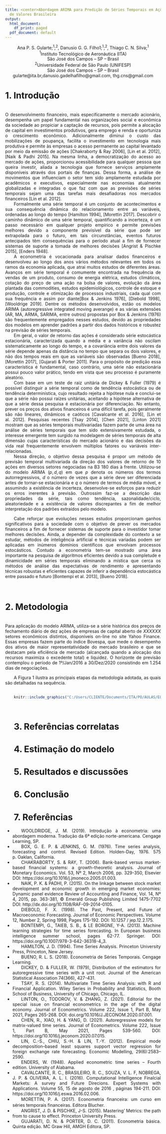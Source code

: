 ---
title: <center>Abordagem ARIMA para Predição de Séries Temporais em Ações da Bolsa
  de Valores Brasileira
output:
  html_document:
    df_print: paged
  pdf_document: default
---

<center>Ana P. S. Gularte;$^1$;$^2$, Danusio G. G. Filho1;$^1$;$^2$, Thiago C. N. Silva;$^1$
<br>$^1$Instituto Tecnológico de Aeronáutica (ITA)
<br>São José dos Campos – SP – Brasil
<br>$^2$Universidade Federal de São Paulo (UNIFESP)
<br>São José dos Campos – SP – Brasil
<br>gularte@ita.br,danusio.gadelhafilho@gmail.com, thg.cns@gmail.com
</center>

<div style="text-align: justify">
# 1. Introdução<br>
<br>O desenvolvimento financeiro, mais especificamente o mercado acionário, desempenha um papel fundamental nas organizações social e econômica da sociedade ao propiciar a captação de recursos, pois permite a alocação de capital em investimentos produtivos, gera emprego e renda e oportuniza o crescimento econômico. Adicionalmente diminui o custo das mobilizações de poupança, facilita o investimento em tecnologia mais produtiva e permite às empresas o acesso permanente ao capital levantado por meio da emissão de ações [Chakraborty & Ray 2006], [Lin et al. 2012], [Naik & Padhi 2015]. Na mesma linha, a democratização do acesso ao mercado de ações, proporcionou acessibilidade para qualquer pessoa que queira investir, aliada a tecnologia que fornece serviços amplamente disponíveis através dos portais de finanças. Dessa forma, a análise de movimentos que influenciam o setor tem sido amplamente estudada por acadêmicos e executivos, especialmente nas economias atualmente globalizadas e integradas o que faz com que as previsões de séries temporais sejam uma das tarefas mais desafiadoras nos mercados financeiros [Lin et al. 2012]. <br>
<div style="text-indent: 2em;">Formalmente uma série temporal é um conjunto de acontecimentos e sua consequência dinâmica do relacionamento entre as variáveis, ordenadas ao longo do tempo [Hamilton 1994], [Morettin 2017]. Descobrir o caminho dinâmico de uma série temporal, quantificando a incerteza, é um passo necessário em qualquer projeto empírico e permite previsões melhores devido a componente previsível da série que pode ser extrapolada para o futuro, em tais circunstâncias, eventos futuros antecipados têm consequências para o período atual a fim de fornecer sistemas de suporte a tomada de melhores decisões [Angrist & Pischke 2015], [Enders 1948].<br>
<div style="text-indent: 2em;">A econometria é vocacionada para analisar dados financeiros e desenvolveu ao longo dos anos vários métodos relevantes em todos os ramos da economia aplicada, que atrai muitos estudos de diferentes áreas. Avanços em série temporal é comumente encontrada na frequência de vendas de um produto, consumo de energia elétrica, estudos climáticos, cotação do preço de uma ação na bolsa de valores, evolução da área plantada das commodities, estudos epidemiológicos, controle de estoque e produção, controle e otimização de processos industriais, cada qual com sua frequência e assim por diante[Box  & Jenkins 1976], [Diebold 1998], [Wooldrige 2019]. Dentre os métodos desenvolvidos, estão os modelos ARIMA (autoregressive integrated moving averange) e as várias extensões (AR, MA, ARMA, SARIMA, entre outros) propostas por Box & Jenkins (1976) são frequentemente empregados nesses estudos, devido as propriedades dos modelos em aprender padrões a partir dos dados históricos e robustez na previsão de séries temporais.<br>
<div style="text-indent: 2em;">Em geral, o valor de retorno das ações é considerado série estocástica estacionária, caracterizada quando a média e a variância não oscilam sistematicamente ao longo do tempo, e a covariância entre dois valores da série depende apenas da distância no tempo que separa os dois valores, e não dos tempos reais em que as variáveis são observadas [Bueno 2018], [Morettin 2017], [Gujarati & Porter 2011]. Para o propósito de predição essa característica é fundamental, caso contrário, uma série não estacionária possui pouco valor prático, tendo em vista que seu processo é puramente aleatório.<br>
<div style="text-indent: 2em;">Com base em um teste de raiz unitária de Dickey & Fuller (1979) é possível distinguir a série temporal como de tendência estocástica ou de tendência determinística, cujo resultado rejeita a hipótese nula e conclui-se que a série não possui raízes unitárias, aceitando a hipótese alternativa de que a série dessa pesquisa é estacionária por diferenciação. No entanto, prever os preços dos ativos financeiros é uma difícil tarefa, pois geralmente são não lineares, dinâmicos e caóticos [Cavalcante et al. 2016], [Lin et al. 2012]. Pesquisas recentes [Tsay 2014], [Chen 2021], [Linton 2021] mostram que as séries temporais multivariadas fazem parte de uma área na análise de séries temporais que tem sido extensivamente estudada, o interesse emergente tem surgido na modelagem de séries temporais de alta dimensão cujas características do mercado acionário e das decisões da vida real frequentemente envolvem múltiplos fatores ou variáveis inter-relacionadas.<br>
<div style="text-indent: 2em;">Nessa direção, o objetivo dessa pesquisa é propor um método de previsão temporal multivariada da direção dos valores de retorno de 10 ações em diversos setores negociadas na B3 180 dias à frente. Utilizou-se do modelo ARIMA $(p, d, q)$ em que $p$ denota os números dos termos autorregressivos, $d$ o número de vezes que a série deve ser diferenciada antes de tornar-se estacionária e $q$ o número de termos de média móvel, e assumindo a existência de incerteza, desenvolve-se esforços para reduzir os erros inerentes à previsão. Outrossim faz-se a descrição das propriedades da série, tais como tendência, sazonalidade/ciclo, aleatoriedade e a existência de valores discrepantes a fim de melhor interpretação dos padrões extraídos pelo modelo.<br>
<div style="text-indent: 2em;">Cabe reforçar que evoluções nesses estudos proporcionam ganhos significativos para a sociedade com o objetivo de prever os mercados financeiros a fim de  fornecer sistemas de suporte para o investidor tomar melhores decisões. Ainda, a depender da complexidade do contexto a se estudar, métodos de inteligência artificial e técnicas variadas podem ser aplicadas em inúmeros domínios científicos que envolvam processos estocásticos. Contudo a econometria tem-se mostrado uma área importante na pesquisa de algoritmos eficientes devido a sua completude e dinamicidade em séries temporais eliminando a mística que cerca os métodos de análise das expectativas de rendimento e apresentando técnicas robustas e eficientes capazes de inferir a dependência estocástica entre passado e futuro [Bontempi et al. 2013], [Bueno 2018].<br>
</div style="text-indent: 2em;">

<div style="text-align: justify">
# <br>2. Metodologia
<br>Para aplicação do modelo ARIMA, utiliza-se a série histórica dos preços de fechamento diário de dez ações de empresas de capital aberto de $XXXXXX$ setores econômicos distintos, disponíveis on-line no site Yahoo Finance. Essas empresas fazem parte do índice Bovespa, que mede o desempenho dos ativos de maior representatividade do mercado brasileiro e que se destacam pela eficiência de mercado (alcançada quando a alocação dos recursos maximiza o excedente total) e liquidez. O horizonte de previsão contemplou o período de 1º/Jan/2016 a 30/Dez/2020 consistindo em 1.254 dias de negociações.<br>

<div style="text-indent: 2em;">A Figura 1 ilustra as principais etapas da metodologia adotada, as quais são detalhadas na sequência.<br><br>
```{r pressure, echo=FALSE, fig.cap="**Figura 1. Etapas metodológicas adotadas. Fonte: Autoria própria, 2021.**", out.width = '85%'}
knitr::include_graphics("C:/Users/CLIENTE/Documents/ITA/PO/AULAS/ECONOMETRIA/Trabalho/Imagens/Metodologia.png")
```
<br>


# 3. Referências correlatas<br>

# 4. Estimação do modelo<br>

# 5. Resultados e discussões<br>

# 6. Conclusão<br>

# 7. Referências<br>
- WOOLDRIDGE, J. M. (2019). Introdução à econometria: uma abordagem moderna. Tradução da 6ª edição norte-americana. Cengage Learning, SP.<br>
- BOX, G. E. P. & JENKINS, G. M. (1976). Time series analysis, forecasting and control. Revised Edition. Holden-Day, 1976. 575 p. Oaklan, California.<br>
- CHAKRABORTY, S. & RAY, T. (2006). Bank-based versus market-based financial systems: a growth-theoretic analysis. Journal of Monetary Economics. Vol. 53, Nº 2, March 2006, pp. 329-350, Elsevier DOI: https://doi.org/10.1016/j.jmoneco.2005.01.003.<br>
- NAIK, P. K. & PADHI, P. (2015). On the linkage between stock market development and economic growth in emerging market economies: Dynamic panel evidence Review of Accounting and Finance, Vol. 14, Nº 4, 2015, pp. 363-381, © Emerald Group Publishing Limited 1475-7702 DOI: http://dx.doi.org/10.1108/RAF-09-2014-0105.<br>
- DIEBOLD, F. X. (1998). The Past, Present, and Future of Macroeconomic Forecasting. Journal of Economic Perspectives. Volume 12, Number 2, Spring 1998, Pages 175-192. DOI: 10.1257 / jep.12.2.175.<br>
- BONTEMPI, G., TAIEB, S. B., & LE BORGNE, Y-A. (2013). Machine learning strategies for time series forecasting. In European business intelligence summer school, pages 62-77. Springer. DOI: https://doi.org/10.1007/978-3-642-36318-4_3.<br>
- HAMILTON, J. D. (1994). Time Series Analysis. Princeton University Press, Princeton, New Jersey.<br>
- BUENO, R. L. S. (2018). Econometria de Séries Temporais. Cengage Learning.<br>
- DICKEY, D. & FULLER, W. (1979), Distribution of the estimators for autoregressive time series with a unit root. Journal of the American Statistical Association 74(366), 427-431.<br>
- TSAY, R. S. (2014). Multivariate Time Series Analysis: with R and Financial Application. Wiley Series in Probability and Statistics, Booth School of Business, University of Chicago, Chicago, IL.<br>
- LINTON, O., TODOROV, V. & ZHANG, Z. (2021). Editorial for the special issue on financial econometrics in the age of the digital economy. Journal of Econometrics. Volume 222, Issue 1, Part B, May 2021, Pages 265-268. DOI: doi.org/10.1016/J.JECONOM.2020.07.001.<br>
- CHEN, R., XIAO, H. & YANG, D. (2021). Autoregressive models for matrix-valued time series. Journal of Econometrics. Volume 222, Issue 1, Part B, May 2021, Pages 539-560. DOI: https://doi.org/10.1016/j.jeconom.2020.07.015.<br>
- LIN, C.-S., CHIU, S.-H. & LIN, T.-Y. (2012). Empirical mode decomposition–based least squares support vector regression for foreign exchange rate forecasting. Economic Modelling, 29(6):2583–2590.<br>
- ENDERS, W. (1948). Applied econometric time series – Fourth edition. University of Alabama.<br>
- CAVALCANTE, R. C., BRASILEIRO, R. C., SOUZA, V. L. F, NOBREGA, J. P. & OLIVEIRA, A. L. I. (2016). Computational Intelligence Finalcial Markets: A survey and Future Direcions. Expert Systems with Applications. Volume 55, 15 de agosto de 2016 , páginas 194-211. DOI: https://doi.org/10.1016/j.eswa.2016.02.006.<br>
- MORETTIN, P. A. (2017). Econometria ﬁnanceira: um curso em séries temporais ﬁnanceiras. Editora Blucher.<br>
- ANGRIST, J. D. & PISCHKE, J-S. (2015). Mastering’ Metrics: the path from to cause to effect. Princeton University Press.<br>
- GUJARATI, D. N. & PORTER, D. C. (2011). Econometria básica. Quinta edição. MC Graw Hill, AMGH Editora, SP.<br>



